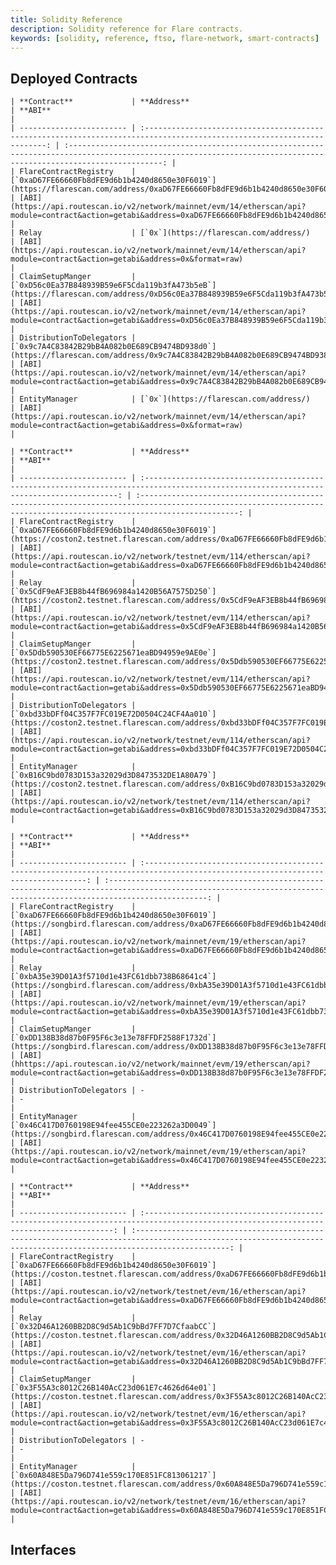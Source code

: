 ```yaml
---
title: Solidity Reference
description: Solidity reference for Flare contracts.
keywords: [solidity, reference, ftso, flare-network, smart-contracts]
---
```



## Deployed Contracts

<Tabs block>
  <TabItem value="flare" label="Flare Mainnet">

    | **Contract**             | **Address**                                                                                                              | **ABI**                                                                                                                                                             |
    | ------------------------ | :----------------------------------------------------------------------------------------------------------------------: | :-----------------------------------------------------------------------------------------------------------------------------------------------------------------: |
    | FlareContractRegistry    | [`0xaD67FE66660Fb8dFE9d6b1b4240d8650e30F6019`](https://flarescan.com/address/0xaD67FE66660Fb8dFE9d6b1b4240d8650e30F6019) | [ABI](https://api.routescan.io/v2/network/mainnet/evm/14/etherscan/api?module=contract&action=getabi&address=0xaD67FE66660Fb8dFE9d6b1b4240d8650e30F6019&format=raw) |
    | Relay                    | [`0x`](https://flarescan.com/address/)                                                                                   | [ABI](https://api.routescan.io/v2/network/mainnet/evm/14/etherscan/api?module=contract&action=getabi&address=0x&format=raw)                                         |
    | ClaimSetupManger         | [`0xD56c0Ea37B848939B59e6F5Cda119b3fA473b5eB`](https://flarescan.com/address/0xD56c0Ea37B848939B59e6F5Cda119b3fA473b5eB) | [ABI](https://api.routescan.io/v2/network/mainnet/evm/14/etherscan/api?module=contract&action=getabi&address=0xD56c0Ea37B848939B59e6F5Cda119b3fA473b5eB&format=raw) |
    | DistributionToDelegators | [`0x9c7A4C83842B29bB4A082b0E689CB9474BD938d0`](https://flarescan.com/address/0x9c7A4C83842B29bB4A082b0E689CB9474BD938d0) | [ABI](https://api.routescan.io/v2/network/mainnet/evm/14/etherscan/api?module=contract&action=getabi&address=0x9c7A4C83842B29bB4A082b0E689CB9474BD938d0&format=raw) |
    | EntityManager            | [`0x`](https://flarescan.com/address/)                                                                                   | [ABI](https://api.routescan.io/v2/network/mainnet/evm/14/etherscan/api?module=contract&action=getabi&address=0x&format=raw)                                         |

  </TabItem>
  <TabItem value="coston2" label="Flare Testnet Coston2" default>

    | **Contract**             | **Address**                                                                                                                                  | **ABI**                                                                                                                                                          |
    | ------------------------ | :--------------------------------------------------------------------------------------------------------------------------------------: | :------------------------------------------------------------------------------------------------------------------------------------------------------------------: |
    | FlareContractRegistry    | [`0xaD67FE66660Fb8dFE9d6b1b4240d8650e30F6019`](https://coston2.testnet.flarescan.com/address/0xaD67FE66660Fb8dFE9d6b1b4240d8650e30F6019) | [ABI](https://api.routescan.io/v2/network/testnet/evm/114/etherscan/api?module=contract&action=getabi&address=0xaD67FE66660Fb8dFE9d6b1b4240d8650e30F6019&format=raw) |
    | Relay                    | [`0x5CdF9eAF3EB8b44fB696984a1420B56A7575D250`](https://coston2.testnet.flarescan.com/address/0x5CdF9eAF3EB8b44fB696984a1420B56A7575D250) | [ABI](https://api.routescan.io/v2/network/testnet/evm/114/etherscan/api?module=contract&action=getabi&address=0x5CdF9eAF3EB8b44fB696984a1420B56A7575D250&format=raw) |
    | ClaimSetupManger         | [`0x5Ddb590530EF66775E6225671eaBD94959e9AE0e`](https://coston2.testnet.flarescan.com/address/0x5Ddb590530EF66775E6225671eaBD94959e9AE0e) | [ABI](https://api.routescan.io/v2/network/testnet/evm/114/etherscan/api?module=contract&action=getabi&address=0x5Ddb590530EF66775E6225671eaBD94959e9AE0e&format=raw) |
    | DistributionToDelegators | [`0xbd33bDFf04C357F7FC019E72D0504C24CF4Aa010`](https://coston2.testnet.flarescan.com/address/0xbd33bDFf04C357F7FC019E72D0504C24CF4Aa010) | [ABI](https://api.routescan.io/v2/network/testnet/evm/114/etherscan/api?module=contract&action=getabi&address=0xbd33bDFf04C357F7FC019E72D0504C24CF4Aa010&format=raw) |
    | EntityManager            | [`0xB16C9bd0783D153a32029d3D8473532DE1A80A79`](https://coston2.testnet.flarescan.com/address/0xB16C9bd0783D153a32029d3D8473532DE1A80A79) | [ABI](https://api.routescan.io/v2/network/testnet/evm/114/etherscan/api?module=contract&action=getabi&address=0xB16C9bd0783D153a32029d3D8473532DE1A80A79&format=raw) |

  </TabItem>
  <TabItem value="songbird" label="Songbird Canary-Network">

    | **Contract**             | **Address**                                                                                                                       | **ABI**                                                                                                                                                              |
    | ------------------------ | :-------------------------------------------------------------------------------------------------------------------------------: | :------------------------------------------------------------------------------------------------------------------------------------------------------------------: |
    | FlareContractRegistry    | [`0xaD67FE66660Fb8dFE9d6b1b4240d8650e30F6019`](https://songbird.flarescan.com/address/0xaD67FE66660Fb8dFE9d6b1b4240d8650e30F6019) | [ABI](https://api.routescan.io/v2/network/mainnet/evm/19/etherscan/api?module=contract&action=getabi&address=0xaD67FE66660Fb8dFE9d6b1b4240d8650e30F6019&format=raw)  |
    | Relay                    | [`0xbA35e39D01A3f5710d1e43FC61dbb738B68641c4`](https://songbird.flarescan.com/address/0xbA35e39D01A3f5710d1e43FC61dbb738B68641c4) | [ABI](https://api.routescan.io/v2/network/mainnet/evm/19/etherscan/api?module=contract&action=getabi&address=0xbA35e39D01A3f5710d1e43FC61dbb738B68641c4&format=raw)  |
    | ClaimSetupManger         | [`0xDD138B38d87b0F95F6c3e13e78FFDF2588F1732d`](https://songbird.flarescan.com/address/0xDD138B38d87b0F95F6c3e13e78FFDF2588F1732d) | [ABI](hhttps://api.routescan.io/v2/network/mainnet/evm/19/etherscan/api?module=contract&action=getabi&address=0xDD138B38d87b0F95F6c3e13e78FFDF2588F1732d&format=raw) |
    | DistributionToDelegators | -                                                                                                                                 | -                                                                                                                                                                    |
    | EntityManager            | [`0x46C417D0760198E94fee455CE0e223262a3D0049`](https://songbird.flarescan.com/address/0x46C417D0760198E94fee455CE0e223262a3D0049) | [ABI](https://api.routescan.io/v2/network/mainnet/evm/19/etherscan/api?module=contract&action=getabi&address=0x46C417D0760198E94fee455CE0e223262a3D0049&format=raw)  |

  </TabItem>
  <TabItem value="coston" label="Songbird Testnet Coston">
  
    | **Contract**             | **Address**                                                                                                                             | **ABI**                                                                                                                                                             |
    | ------------------------ | :-------------------------------------------------------------------------------------------------------------------------------------: | :-----------------------------------------------------------------------------------------------------------------------------------------------------------------: |
    | FlareContractRegistry    | [`0xaD67FE66660Fb8dFE9d6b1b4240d8650e30F6019`](https://coston.testnet.flarescan.com/address/0xaD67FE66660Fb8dFE9d6b1b4240d8650e30F6019) | [ABI](https://api.routescan.io/v2/network/testnet/evm/16/etherscan/api?module=contract&action=getabi&address=0xaD67FE66660Fb8dFE9d6b1b4240d8650e30F6019&format=raw) |
    | Relay                    | [`0x32D46A1260BB2D8C9d5Ab1C9bBd7FF7D7CfaabCC`](https://coston.testnet.flarescan.com/address/0x32D46A1260BB2D8C9d5Ab1C9bBd7FF7D7CfaabCC) | [ABI](https://api.routescan.io/v2/network/testnet/evm/16/etherscan/api?module=contract&action=getabi&address=0x32D46A1260BB2D8C9d5Ab1C9bBd7FF7D7CfaabCC&format=raw) |
    | ClaimSetupManger         | [`0x3F55A3c8012C26B140AcC23d061E7c4626d64e01`](https://coston.testnet.flarescan.com/address/0x3F55A3c8012C26B140AcC23d061E7c4626d64e01) | [ABI](https://api.routescan.io/v2/network/testnet/evm/16/etherscan/api?module=contract&action=getabi&address=0x3F55A3c8012C26B140AcC23d061E7c4626d64e01&format=raw) |
    | DistributionToDelegators | -                                                                                                                                       | -                                                                                                                                                                   |
    | EntityManager            | [`0x60A848E5Da796D741e559c170E851FC813061217`](https://coston.testnet.flarescan.com/address/0x60A848E5Da796D741e559c170E851FC813061217) | [ABI](https://api.routescan.io/v2/network/testnet/evm/16/etherscan/api?module=contract&action=getabi&address=0x60A848E5Da796D741e559c170E851FC813061217&format=raw) |

  </TabItem>

</Tabs>

## Interfaces

<DocCardList />

